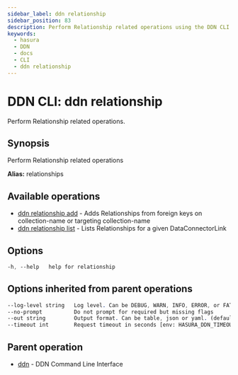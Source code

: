 ```yaml
---
sidebar_label: ddn relationship
sidebar_position: 83
description: Perform Relationship related operations using the DDN CLI
keywords:
  - hasura
  - DDN
  - docs
  - CLI
  - ddn relationship
---
```


# DDN CLI: ddn relationship

Perform Relationship related operations.

## Synopsis

Perform Relationship related operations

**Alias:** relationships

## Available operations

- [ddn relationship add](/cli/commands/ddn_relationship_add) - Adds Relationships from foreign keys on collection-name or targeting collection-name
- [ddn relationship list](/cli/commands/ddn_relationship_list) - Lists Relationships for a given DataConnectorLink

## Options

```sass
-h, --help   help for relationship
```

## Options inherited from parent operations

```sass
--log-level string   Log level. Can be DEBUG, WARN, INFO, ERROR, or FATAL. (default "INFO")
--no-prompt          Do not prompt for required but missing flags
--out string         Output format. Can be table, json or yaml. (default "table")
--timeout int        Request timeout in seconds [env: HASURA_DDN_TIMEOUT] (default 100)
```

## Parent operation

- [ddn](/cli/commands/ddn) - DDN Command Line Interface
